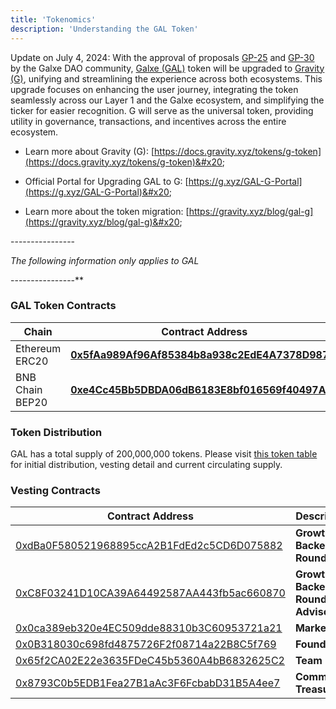 ```yaml
---
title: 'Tokenomics'
description: 'Understanding the GAL Token'
---
```


Update on July 4, 2024: With the approval of proposals [GP-25](https://dao.galxe.com/#/proposal/0x8d3f386c3b0cb9fa170d4231c65f18bd45ea1402b90a70116e1101c22e62ed01) and [GP-30](https://dao.galxe.com/#/proposal/0xa6af134cd0522ea34d2d6485a557fafdb01cc7f32726f409bd8f399cc2af2514) by the Galxe DAO community, [Galxe (GAL)](https://coinmarketcap.com/currencies/galxe/) token will be upgraded to [Gravity (G)](https://coinmarketcap.com/currencies/gravity-token/), unifying and streamlining the experience across both ecosystems. This upgrade focuses on enhancing the user journey, integrating the token seamlessly across our Layer 1 and the Galxe ecosystem, and simplifying the ticker for easier recognition. G will serve as the universal token, providing utility in governance, transactions, and incentives across the entire ecosystem.

* Learn more about Gravity (G): [https://docs.gravity.xyz/tokens/g-token](https://docs.gravity.xyz/tokens/g-token)&#x20;

* Official Portal for Upgrading GAL to G: [https://g.xyz/GAL-G-Portal](https://g.xyz/GAL-G-Portal)&#x20;

* Learn more about the token migration: [https://gravity.xyz/blog/gal-g](https://gravity.xyz/blog/gal-g)&#x20;



\----------------

*The following information only applies to GAL*

\----------------**&#x20;

### GAL Token Contracts

| Chain           | Contract Address                                                                                                        |
| --------------- | ----------------------------------------------------------------------------------------------------------------------- |
| Ethereum ERC20  | [**0x5fAa989Af96Af85384b8a938c2EdE4A7378D9875**](https://etherscan.io/token/0x5faa989af96af85384b8a938c2ede4a7378d9875) |
| BNB Chain BEP20 | [**0xe4Cc45Bb5DBDA06dB6183E8bf016569f40497Aa5**](https://bscscan.com/token/0xe4Cc45Bb5DBDA06dB6183E8bf016569f40497Aa5)  |

### Token Distribution

GAL has a total supply of 200,000,000 tokens.
Please visit [this token table](https://gal.org/token-table) for initial distribution, vesting detail and current circulating supply.

### Vesting Contracts

| Contract Address                                                                                                      | Description                          |
| --------------------------------------------------------------------------------------------------------------------- | ------------------------------------ |
| [0xdBa0F580521968895ccA2B1FdEd2c5CD6D075882](https://etherscan.io/address/0xdba0f580521968895cca2b1fded2c5cd6d075882) | **Growth Backer Round 1**            |
| [0xC8F03241D10CA39A64492587AA443fb5ac660870](https://etherscan.io/address/0xC8F03241D10CA39A64492587AA443fb5ac660870) | **Growth Backer Round 2 & Advisory** |
| [0x0ca389eb320e4EC509dde88310b3C60953721a21](https://etherscan.io/address/0x0ca389eb320e4ec509dde88310b3c60953721a21) | **Marketing**                        |
| [0x0B318030c698fd4875726F2f08714a22B8C5f769](https://etherscan.io/address/0x0b318030c698fd4875726f2f08714a22b8c5f769) | **Foundation**                       |
| [0x65f2CA02E22e3635FDeC45b5360A4bB6832625C2](https://etherscan.io/address/0x65f2CA02E22e3635FDeC45b5360A4bB6832625C2) | **Team**                             |
| [0x8793C0b5EDB1Fea27B1aAc3F6FcbabD31B5A4ee7](https://etherscan.io/address/0x8793c0b5edb1fea27b1aac3f6fcbabd31b5a4ee7) | **Community Treasury**               |